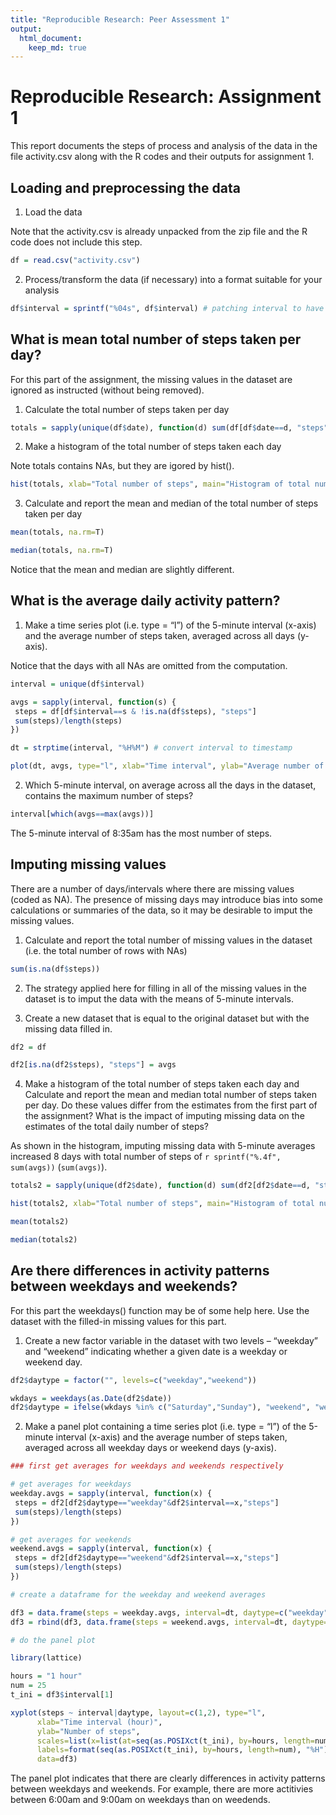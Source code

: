 ```yaml
---
title: "Reproducible Research: Peer Assessment 1"
output: 
  html_document:
    keep_md: true
---
```

# Reproducible Research: Assignment 1

This report documents the steps of process and analysis of
the data in the file activity.csv along with the R codes
and their outputs for assignment 1.

## Loading and preprocessing the data

1. Load the data

 Note that the activity.csv is already unpacked from the zip file and
the R code does not include this step.

 ```r
df = read.csv("activity.csv")
```

2. Process/transform the data (if necessary) into a format suitable for your analysis 

 ```r
df$interval = sprintf("%04s", df$interval) # patching interval to have 4 digits
```

## What is mean total number of steps taken per day?

For this part of the assignment, the missing values in the dataset are ignored
as instructed (without being removed).

1. Calculate the total number of steps taken per day

 ```r
totals = sapply(unique(df$date), function(d) sum(df[df$date==d, "steps"]))
```

2. Make a histogram of the total number of steps taken each day

 Note totals contains NAs, but they are igored by hist().

 ```r
hist(totals, xlab="Total number of steps", main="Histogram of total number of steps")
```

3. Calculate and report the mean and median of the total number of steps taken per day

 ```r
mean(totals, na.rm=T)
```

 ```r
median(totals, na.rm=T)
```

Notice that the mean and median are slightly different.

## What is the average daily activity pattern?

1. Make a time series plot (i.e. type = "l") of the 5-minute interval (x-axis) and the average number of steps taken, averaged across all days (y-axis).

 Notice that the days with all NAs are omitted from the computation.

 ```r
interval = unique(df$interval)

avgs = sapply(interval, function(s) {
  steps = df[df$interval==s & !is.na(df$steps), "steps"]
  sum(steps)/length(steps)
})

dt = strptime(interval, "%H%M") # convert interval to timestamp

plot(dt, avgs, type="l", xlab="Time interval", ylab="Average number of steps")
```

2. Which 5-minute interval, on average across all the days in the dataset, contains the maximum number of steps?

 ```r
interval[which(avgs==max(avgs))]
```

The 5-minute interval of 8:35am has the most number of steps.

## Imputing missing values

There are a number of days/intervals where there are missing values
(coded as NA). The presence of missing days may introduce bias into
some calculations or summaries of the data, so it may be desirable
to imput the missing values.

1. Calculate and report the total number of missing values in the dataset (i.e. the total number of rows with NAs)

 ```r
sum(is.na(df$steps))
```

2. The strategy applied here for filling in all of the missing values in
the dataset is to imput the data with the means of 5-minute intervals.

3. Create a new dataset that is equal to the original dataset
but with the missing data filled in.

 ```r
df2 = df

df2[is.na(df2$steps), "steps"] = avgs
```

4. Make a histogram of the total number of steps taken each day and Calculate and report the mean and median total number of steps taken per day. Do these values differ from the estimates from the first part of the assignment? What is the impact of imputing missing data on the estimates of the total daily number of steps?

 As shown in the histogram, imputing missing data with 5-minute averages increased 8 days with total number of steps of `r sprintf("%.4f", sum(avgs))` (`sum(avgs)`).

 ```r
totals2 = sapply(unique(df2$date), function(d) sum(df2[df2$date==d, "steps"]))

hist(totals2, xlab="Total number of steps", main="Histogram of total number of steps")

mean(totals2)

median(totals2)
```

## Are there differences in activity patterns between weekdays and weekends?

For this part the weekdays() function may be of some help here. Use the dataset with the filled-in missing values for this part.

1. Create a new factor variable in the dataset with two levels – “weekday” and “weekend” indicating whether a given date is a weekday or weekend day.

 ```r
df2$daytype = factor("", levels=c("weekday","weekend"))

wkdays = weekdays(as.Date(df2$date))
df2$daytype = ifelse(wkdays %in% c("Saturday","Sunday"), "weekend", "weekday")
```

2. Make a panel plot containing a time series plot (i.e. type = "l") of the 5-minute interval (x-axis) and the average number of steps taken, averaged across all weekday days or weekend days (y-axis).

 ```r
### first get averages for weekdays and weekends respectively

# get averages for weekdays
weekday.avgs = sapply(interval, function(x) {
  steps = df2[df2$daytype=="weekday"&df2$interval==x,"steps"]
  sum(steps)/length(steps)
})

# get averages for weekends
weekend.avgs = sapply(interval, function(x) {
  steps = df2[df2$daytype=="weekend"&df2$interval==x,"steps"]
  sum(steps)/length(steps)
})

# create a dataframe for the weekday and weekend averages

df3 = data.frame(steps = weekday.avgs, interval=dt, daytype=c("weekday"))
df3 = rbind(df3, data.frame(steps = weekend.avgs, interval=dt, daytype=c("weekend")))

# do the panel plot

library(lattice)

hours = "1 hour"
num = 25
t_ini = df3$interval[1]

xyplot(steps ~ interval|daytype, layout=c(1,2), type="l",
       xlab="Time interval (hour)",
       ylab="Number of steps",
       scales=list(x=list(at=seq(as.POSIXct(t_ini), by=hours, length=num),
       labels=format(seq(as.POSIXct(t_ini), by=hours, length=num), "%H"))),
       data=df3)
```

The panel plot indicates that there are clearly differences
in activity patterns between weekdays and weekends.
For example, there are more actitivies between 6:00am and 9:00am
on weekdays than on weedends.
